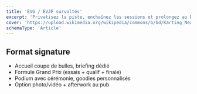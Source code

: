 ```yaml
---
title: 'EVG / EVJF survoltés'
excerpt: 'Privatisez la piste, enchaînez les sessions et prolongez au Pub Le Melbourne.'
cover: 'https://upload.wikimedia.org/wikipedia/commons/b/bd/Karting_Near_BeiChen_2012.jpg'
schemaType: 'Article'
---
```


## Format signature

- Accueil coupe de bulles, briefing dédié
- Formule Grand Prix (essais + qualif + finale)
- Podium avec cérémonie, goodies personnalisés
- Option photo/vidéo + afterwork au pub
